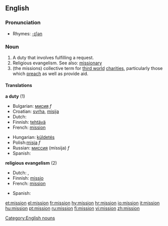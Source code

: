 ==English==

===Pronunciation===
*Rhymes: [[Rhymes:English:-ɪʃən|-ɪʃən]]

===Noun===
#A duty that involves fulfilling a request.
#Religious evangelism.  See also: [[missionary]]
#(the missions) collective term for [[third world]] [[charities]], particularly those which [[preach]] as well as provide aid.
====Translations====
'''a duty''' (1)
{{top}}
*Bulgarian: [[мисия]] ''f''
*Croatian: [[svrha]], [[misija]]
*Dutch: {{t|nl|missie|f}}
*Finnish: [[tehtävä]]
*French: [[#French|mission]] {{m}}
{{mid}}
*Hungarian: [[küldetés]]
*Polish:[[misja]] ''f''
*Russian: [[миссия]] (míssija) ''f''
*Spanish: {{t|es|misión|f}}
{{bottom}}

'''religious evangelism''' (2)
{{top}}
*Dutch: {{t|nl|missie|f}}, {{t|nl|zending|f}}
*Finnish: [[missio]]
*French: [[#French|mission]] {{m}}
{{mid}}
*Spanish: {{t|es|misión|f}}
{{bottom}}

[[Category:English nouns]]

[[et:mission]]
[[el:mission]]
[[fr:mission]]
[[hy:mission]]
[[hr:mission]]
[[io:mission]]
[[it:mission]]
[[hu:mission]]
[[pt:mission]]
[[ru:mission]]
[[fi:mission]]
[[vi:mission]]
[[zh:mission]]